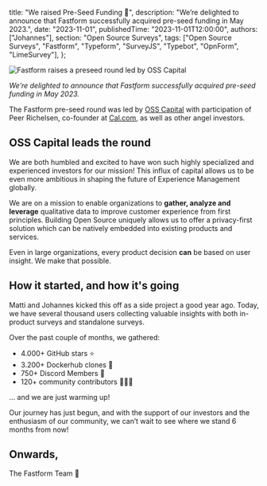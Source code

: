 
  title: "We raised Pre-Seed Funding 💸",
  description:
    "We’re delighted to announce that Fastform successfully acquired pre-seed funding in May 2023.",
  date: "2023-11-01",
  publishedTime: "2023-11-01T12:00:00",
  authors: ["Johannes"],
  section: "Open Source Surveys",
  tags: ["Open Source Surveys", "Fastform", "Typeform", "SurveyJS", "Typebot", "OpnForm", "LimeSurvey"],
};

<Image
  src={Preseed}
  alt="Fastform raises a preseed round led by OSS Capital"
  className="w-full rounded-lg"
/>

_We’re delighted to announce that Fastform successfully acquired pre-seed funding in May 2023._

<AuthorBox name="Johannes" title="Co-Founder" date="November 1st, 2023" duration="2" />

The Fastform pre-seed round was led by [OSS Capital](https://oss.capital/portfolio) with participation of Peer Richelsen, co-founder at [Cal.com](http://Cal.com), as well as other angel investors.

## OSS Capital leads the round

We are both humbled and excited to have won such highly specialized and experienced investors for our mission! This influx of capital allows us to be even more ambitious in shaping the future of Experience Management globally.

We are on a mission to enable organizations to **gather, analyze and leverage** qualitative data to improve customer experience from first principles. Building Open Source uniquely allows us to offer a privacy-first solution which can be natively embedded into existing products and services.

Even in large organizations, every product decision **can** be based on user insight. We make that possible.

## How it started, and how it's going

Matti and Johannes kicked this off as a side project a good year ago. Today, we have several thousand users collecting valuable insights with both in-product surveys and standalone surveys.

Over the past couple of months, we gathered:

- 4.000+ GitHub stars ⭐
- 3.200+ Dockerhub clones 🐳
- 750+ Discord Members 👻
- 120+ community contributors 👨‍👩‍👧

… and we are just warming up!

Our journey has just begun, and with the support of our investors and the enthusiasm of our community, we can’t wait to see where we stand 6 months from now!

## Onwards,

The Fastform Team 🤍

